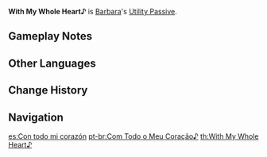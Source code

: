 {{Talent Infobox
|image         = Talent With My Whole Heart.png
|character     = Barbara
|type          = Utility Passive
|info          = When a [[Cooking|Perfect Cooking]] is achieved on a [[:Category:Recovery Dishes|dish with restorative effects]], Barbara has a 12% chance to obtain double the product.
|utility1      = Cooking
|utility2      = Perfect Recovery Dish Cooking
}}
'''With My Whole Heart♪''' is [[Barbara]]'s [[Utility Passive]].

==Gameplay Notes==
{{Talents by Category List|Perfect Recovery Dish Cooking Talents|header=identical|nottitle=With My Whole Heart♪}}

==Other Languages==
{{Other Languages
|en      = With My Whole Heart♪
|zhs     = 心意♪注入
|zhs_rm  = Xīnyì ♪ zhùrù
|zht     = 心意♪注入
|zht_rm  = Xīnyì ♪ zhùrù
|zh_tl   = 
|ja      = 気持ち♪注入
|ja_rm   = Kimochi♪Chuunyuu
|ja_tl   = Pouring♪Feelings
|ko      = 정성♪듬뿍
|ko_rm   = Jeongseong♪Deumppuk
|ko_tl   = Earnestness♪Much
|es      = Con todo mi corazón ♪
|es_tl   = With All My Heart♪
|fr      = De tout mon cœur ♪
|fr_tl   = With All My Heart♪
|ru      = Со всей душой♪
|ru_tl   = With All My Heart♪
|th      = With My Whole Heart♪
|vi      = Tập Trung Ý Trí♪
|vi_tl   = Will Concentrating♪
|de      = Herzblut ♪
|de_tl   = Heart's Blood♪
|de_note = Putting one's heart and soul into something is associated with pouring blood from one's heart.
|id      = With My Whole Heart ♪
|pt      = Com Todo o Meu Coração♪
|pt_tl   = With All My Heart♪
}}

==Change History==
{{Change History|1.0}}

==Navigation==
{{Talent Navbox|Barbara}}

[[es:Con todo mi corazón]]
[[pt-br:Com Todo o Meu Coração♪]]
[[th:With My Whole Heart♪]]